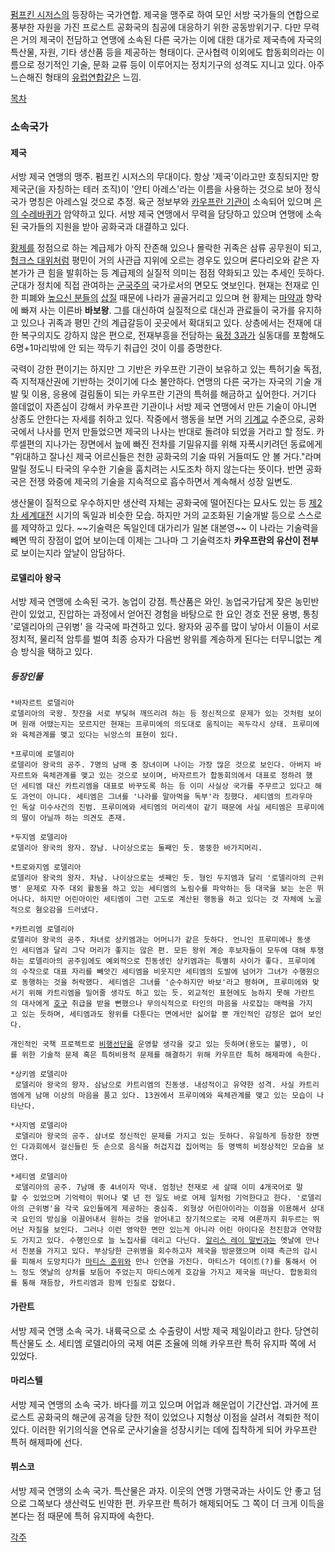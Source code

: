 [[펌프킨 시저스]]의 등장하는 국가연합. 제국을 맹주로 하여 모인 서방 국가들의 연합으로 풍부한 자원을 가진 프로스트 공화국의 침공에 대응하기 위한 공동방위기구. 다만 무력은 거의 제국이 전담하고 연맹에 소속된 다른 국가는 이에 대한 대가로 제국측에 자국의 특산물, 자원, 기타 생산품 등을 제공하는 형태이다. 군사협력 이외에도 합동회의라는 이름으로 정기적인 기술, 문화 교류 등이 이루어지는 정치기구의 성격도 지니고 있다. 아주 느슨해진 형태의 [[유럽연합]]같은 느낌.

[[목차]]
=== 소속국가 ===
==== 제국 ====

서방 제국 연맹의 맹주. 펌프킨 시저스의 무대이다. 항상 '제국'이라고만 호칭되지만 항 제국군(을 자칭하는 테러 조직)이 '안티 아레스'라는 이름을 사용하는 것으로 보아 정식 국가 명칭은 아레스일 것으로 추정. 육군 정보부와 [[카우프란 기관]]이 소속되어 있으며 [[은의 수레바퀴]]가 암약하고 있다. 서방 제국 연맹에서 무력을 담당하고 있으며 연맹에 소속된 국가들의 지원을 받아 공화국과 대결하고 있다.

[[황제]]를 정점으로 하는 계급제가 아직 잔존해 있으나 몰락한 귀족은 삼류 공무원이 되고, [[헝크스 대위]]처럼 평민이 거의 사관급 지위에 오르는 경우도 있으며 론다리오와 같은 자본가가 큰 힘을 발휘하는 등 계급제의 실질적 의미는 점점 약화되고 있는 추세인 듯하다. 군대가 정치에 직접 관여하는 [[군국주의]] 국가로서의 면모도 엿보인다. 현재는 전재로 인한 피폐와 [[높으신 분들]]의 [[삽질]] 때문에 나라가 골골거리고 있으며 현 황제는 [[마약]]과 향락에 빠져 사는 이른바 '''바보왕'''. 그를 대신하여 실질적으로 대신과 관료들이 국가를 유지하고 있으나 귀족과 평민 간의 계급갈등이 곳곳에서 확대되고 있다. 상층에서는 전재에 대한 복구의지도 강하지 않은 편으로, 전재부흥을 전담하는 [[육정 3과]]가 실동대를 포함해도 6명+1마리밖에 안 되는 깍두기 취급인 것이 이를 증명한다.
 
국력이 강한 편이기는 하지만 그 기반은 카우프란 기관이 보유하고 있는 특허기술 독점, 즉 지적재산권에 기반하는 것이기에 다소 불안하다. 연맹의 다른 국가는 자국의 기술 개발 및 이용, 응용에 걸림돌이 되는 카우프란 기관의 특허를 해금하고 싶어한다. 거기다 쓸데없이 자존심이 강해서 카우프란 기관이나 서방 제국 연맹에서 만든 기술이 아니면 상종도 안한다는 자세를 취하고 있다. 작중에서 행동을 보면 거의 [[기계교]] 수준으로, 공화국에서 나사를 먼저 만들었으면 제국의 나사는 반대로 돌려야 되었을 거라고 할 정도. 카루셀편의 지나가는 장면에서 늪에 빠진 전차를 기밀유지를 위해 자폭시키려던 동료에게 "위대하고 잘나신 제국 어르신들은 천한 공화국의 기술 따위 거들떠도 안 볼 거다."라며 말릴 정도니 타국의 우수한 기술을 훔치려는 시도조차 하지 않는다는 뜻이다. 반면 공화국은 전쟁 와중에 제국의 기술을 지속적으로 흡수하면서 계속해서 성장 일변도.

생산물이 질적으로 우수하지만 생산력 자체는 공화국에 떨어진다는 묘사도 있는 등 [[제2차 세계대전]] 시기의 독일과 비슷한 모습. 하지만 거의 교조화된 기술개발 등으로 스스로를 제약하고 있다. ~~기술력은 독일인데 대가리가 일본 대본영~~ 이 나라는 기술력을 빼면 딱히 장점이 없어 보이는데 이제는 그나마 그 기술력조차 '''카우프란의 유산이 전부'''로 보이는지라 앞날이 암담하다.

==== 로델리아 왕국 ====
서방 제국 연맹에 소속된 국가. 농업이 강점. 특산품은 와인. 농업국가답게 잦은 농민반란이 있었고, 진압하는 과정에서 얻어진 경험을 바탕으로 한 요인 경호 전문 용병, 통칭 '로델리아의 근위병' 을 각국에 파견하고 있다. 왕자와 공주를 많이 낳아서 이들이 서로 정치적, 물리적 암투를 벌여 최종 승자가 다음번 왕위를 계승하게 된다는 터무니없는 계승 방식을 택하고 있다.
===== 등장인물 =====
 *바자르트 로델리아
 로델리아의 국왕. 찻잔을 서로 부딪혀 깨뜨리려 하는 등 정신적으로 문제가 있는 것처럼 보이며 원래 어땠는지는 모르지만 현재는 프루미에의 의도대로 움직이는 꼭두각시 상태. 프루미에와 육체관계를 맺고 있다는 뉘앙스의 표현이 있다.

 *프루미에 로델리아
 로델리아 왕국의 공주. 7명의 남매 중 장녀이며 나이는 가장 많은 것으로 보인다. 아버지 바자르트와 육체관계를 맺고 있는 것으로 보이며, 바자르트가 합동회의에서 대표로 정하려 했던 세티엠 대신 카트리엠을 대표로 바꾸도록 하는 등 이미 사실상 국가를 주무르고 있다고 해도 과언이 아니다. 세티엠은 그녀를 '나라를 말아먹을 독부'라 칭했다. 세티엠의 트라우마인 독살 미수사건의 진범. 프루미에와 세티엠의 머리색이 같기 때문에 사실 세티엠은 프루미에의 딸이 아닐까 하는 의견도 존재.

 *두지엠 로델리아
 로델리아 왕국의 왕자. 장남. 나이상으로는 둘째인 듯. 뚱뚱한 바가지머리.

 *트로와지엠 로델리아
 로델리아 왕국의 왕자. 차남. 나이상으로는 셋째인 듯. 형인 두지엠과 달리 '로델리아의 근위병' 문제로 자주 대외 활동을 하고 있는 세티엠의 노림수를 파악하는 등 대국을 보는 눈은 뛰어나다. 하지만 어린아이인 세티엠이 그런 고도로 계산된 행동을 하고 있다는 것 자체에 노골적으로 혐오감을 드러냈다.

 *카트리엠 로델리아
 로델리아 왕국의 공주. 차녀로 상키엠과는 어머니가 같은 듯하다. 언니인 프루미에나 동생인 세티엠과 달리 그닥 머리가 좋지는 않은 편. 모든 왕위 계승 후보자들이 모두에 대해 투쟁하는 로델리아의 공주임에도 예외적으로 친동생인 상키엠과는 특별히 사이가 좋다. 프루미에의 수작으로 대표 자리를 빼앗긴 세티엠을 비웃지만 세티엠의 도발에 넘어가 그녀가 수행원으로 동행하는 것을 허락했다. 세티엠은 그녀를 '순수하지만 바보'라고 평하며, 프루미에와 맞서기 위해 카트리엠을 밀어줄 생각도 하고 있는 듯. 외교적인 표현에도 능하지 못해 가란트의 대사에게 [[호구]] 취급을 받을 뻔했으나 무의식적으로 타인의 마음을 사로잡는 매력을 가지고 있는 듯하며, 세티엠과도 왕위를 다툰다는 면에서만 싫어할 뿐 개인적인 감정은 없어 보인다.

 개인적인 국책 프로젝트로 [[비행선]]단을 운영할 생각을 갖고 있는 듯하며(용도는 불명), 이를 위한 기술적 문제 혹은 특허비용적 문제를 해결하기 위해 카우프란 특허 해제파에 속한다.

 *상키엠 로델리아
  로델리아 왕국의 왕자. 삼남으로 카트리엠의 친동생. 내성적이고 유약한 성격. 사실 카트리엠에게 남매 이상의 마음을 품고 있다. 13권에서 프루미에와 육체관계를 맺고 있는 모습이 나타난다.

 *사지엠 로델리아
  로델리아 왕국의 공주. 삼녀로 정신적인 문제를 가지고 있는 듯하다. 유일하게 등장한 장면인 다과회에서 걸신들린 듯 손으로 음식을 허겁지겁 집어먹는 등 명백히 비정상적인 모습을 보였다.

 *세티엠 로델리아
  로델리아의 공주. 7남매 중 4녀이자 막내. 엄청난 천재로 세 살때 이미 4개국어로 말할 수 있었으며 기억력이 뛰어나 몇 년 전 일도 바로 어제 일처럼 기억한다고 한다. '로델리아의 근위병'을 각국 요인들에게 제공하는 중심축. 외형상 어린아이라는 이점을 이용해서 상대국 요인의 방심을 이끌어내서 원하는 것을 얻어내고 장기적으로는 국제 여론까지 휘두르는 뛰어난 자질을 보인다. 그러나 이런 영악한 면만 있는게 아니라 어린 아이다운 천진함과 연약함도 가지고 있다. 수행인으로 늘 노집사를 데리고 다닌다. [[알리스 레이 말빈]]과는 옛날에 만나서 친분을 가지고 있다. 부상당한 근위병을 회수하고자 제국을 방문했으며 이때 측근의 감시를 피해서 도망치다가 [[마티스 준위]]와 만나 인연을 가진다. 마티스가 데이트(?)를 통해서 어느 정도 옛날의 상처를 보듬어 주었는지 마티스에게 호감을 가지고 제국을 떠난다. 합동회의를 통해 재등장, 카트리엠과 함께 인질로 잡혔다.

==== 가란트 ====
서방 제국 연맹 소속 국가. 내륙국으로 소 수출량이 서방 제국 제일이라고 한다. 당연히 특산물도 소. 세티엠 로델리아의 국제 여론 조율에 의해 카우프란 특허 유지파 쪽에 서 있었다.

==== 마리스텔 ====
서방 제국 연맹의 소속 국가. 바다를 끼고 있으며 어업과 해운업이 기간산업. 과거에 프로스트 공화국의 해군에 공격을 당한 적이 있었으나 지형상 이점을 살려서 격퇴한 적이 있다. 이러한 위기의식을 연유로 군사기술을 성장시키는 데에 집착하게 되어 카우프란 특허 해제파에 선다.

==== 뷔스코 ====
서방 제국 연맹의 소속 국가. 특산물은 과자. 이웃의 연맹 가맹국과는 사이도 안 좋고 덤으로 그쪽보다 생산력도 빈약한 편. 카우프란 특허가 해제되어도 그 쪽이 더 크게 이득을 본다는 점 때문에 특허 유지파에 속한다.

[[각주]]
